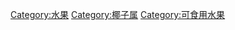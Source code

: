 {{Commons category}}
{{Cat main}}

[[Category:水果|Category:水果]]
[[Category:椰子属|Category:椰子属]]
[[Category:可食用水果|Category:可食用水果]]